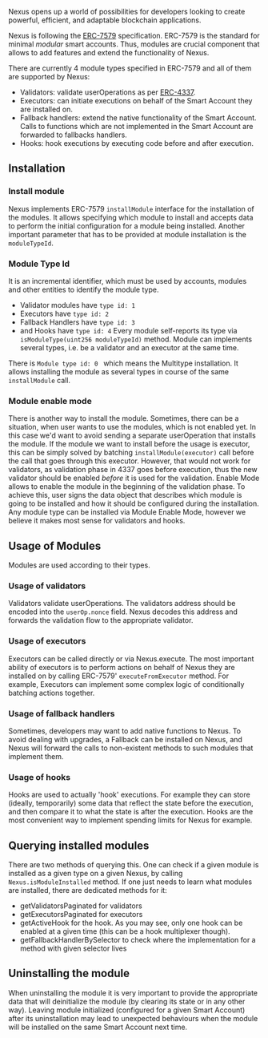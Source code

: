 Nexus opens up a world of possibilities for developers looking to create powerful, efficient, and adaptable blockchain applications.

Nexus is following the [ERC-7579](https://eips.ethereum.org/EIPS/eip-7579#modules) specification. ERC-7579 is the standard for minimal _modular_ smart accounts.
Thus, modules are crucial component that allows to add features and extend the functionality of Nexus.

There are currently 4 module types specified in ERC-7579 and all of them are supported by Nexus:
- Validators: validate userOperations as per [ERC-4337](https://eips.ethereum.org/EIPS/eip-4337).
- Executors: can initiate executions on behalf of the Smart Account they are installed on. 
- Fallback handlers: extend the native functionality of the Smart Account. Calls to functions which are not implemented in the Smart Account are forwarded to fallbacks handlers.
- Hooks: hook executions by executing code before and after execution.

## Installation
### Install module
Nexus implements ERC-7579 `installModule` interface for the installation of the modules.
It allows specifying which module to install and accepts data to perform the initial configuration for a module being installed.
Another important parameter that has to be provided at module installation is the `moduleTypeId`.

### Module Type Id
It is an incremental identifier, which must be used by accounts, modules and other entities to identify the module type.
- Validator modules have `type id: 1`
- Executors have `type id: 2`
- Fallback Handlers have `type id: 3`
- and Hooks have `type id: 4`
Every module self-reports its type via `isModuleType(uint256 moduleTypeId)` method.
Module can implements several types, i.e. be a validator and an executor at the same time.

There is `Module type id: 0 ` which means the Multitype installation. It allows installing the module as several types in course of the same `installModule` call.

### Module enable mode
There is another way to install the module.
Sometimes, there can be a situation, when user wants to use the modules, which is not enabled yet. In this case we'd want to avoid sending a separate userOperation that installs the module. If the module we want to install before the usage is executor, this can be simply solved by batching `installModule(executor)` call before the call that goes through this executor. However, that would not work for validators, as validation phase in 4337 goes before execution, thus the new validator should be enabled _before_ it is used for the validation.
Enable Mode allows to enable the module in the beginning of the validation phase. To achieve this, user signs the data object that describes which module is going to be installed and how it should be configured during the installation.
Any module type can be installed via Module Enable Mode, however we believe it makes most sense for validators and hooks.

## Usage of Modules
Modules are used according to their types.
### Usage of validators 
Validators validate userOperations. The validators address should be encoded into the `userOp.nonce` field. Nexus decodes this address and forwards the validation flow to the appropriate validator.
### Usage of executors
Executors can be called directly or via Nexus.execute. The most important ability of executors is to perform actions on behalf of Nexus they are installed on by calling ERC-7579' `executeFromExecutor` method. For example, Executors can implement some complex logic of conditionally batching actions together.
### Usage of fallback handlers
Sometimes, developers may want to add native functions to Nexus. To avoid dealing with upgrades, a Fallback can be installed on Nexus, and Nexus will forward the calls to non-existent methods to such modules that implement them.
### Usage of hooks
Hooks are used to actually 'hook' executions. For example they can store (ideally, temporarily) some data that reflect the state before the execution, and then compare it to what the state is after the execution. Hooks are the most convenient way to implement spending limits for Nexus for example.

## Querying installed modules
There are two methods of querying this.
One can check if a given module is installed as a given type on a given Nexus, by calling `Nexus.isModuleInstalled` method.
If one just needs to learn what modules are installed, there are dedicated methods for it:
- getValidatorsPaginated for validators
- getExecutorsPaginated for executors
- getActiveHook for the hook. As you may see, only one hook can be enabled at a given time (this can be a hook multiplexer though).
- getFallbackHandlerBySelector to check where the implementation for a method with given selector lives

## Uninstalling the module
When uninstalling the module it is very important to provide the appropriate data that will deinitialize the module (by clearing its state or in any other way). Leaving module initialized (configured for a given Smart Account) after its uninstallation may lead to unexpected behaviours when the module will be installed on the same Smart Account next time.